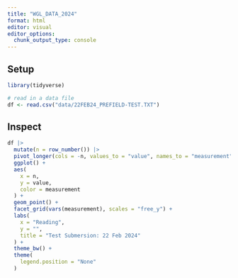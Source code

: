 ```yaml
---
title: "WGL_DATA_2024"
format: html
editor: visual
editor_options: 
  chunk_output_type: console
---
```


## Setup

```r
library(tidyverse)

# read in a data file
df <- read.csv("data/22FEB24_PREFIELD-TEST.TXT")
```

## Inspect

```r
df |> 
  mutate(n = row_number()) |> 
  pivot_longer(cols = -n, values_to = "value", names_to = "measurement") |> 
  ggplot() +
  aes(
    x = n,
    y = value,
    color = measurement
  ) +
  geom_point() +
  facet_grid(vars(measurement), scales = "free_y") +
  labs(
    x = "Reading",
    y = "",
    title = "Test Submersion: 22 Feb 2024"
  ) +
  theme_bw() +
  theme(
    legend.position = "None"
  )
```
